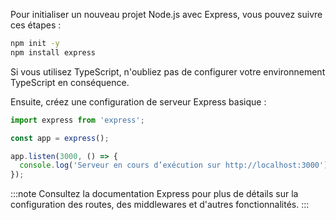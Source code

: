 Pour initialiser un nouveau projet Node.js avec Express, vous pouvez suivre ces étapes :

```bash
npm init -y
npm install express
```

Si vous utilisez TypeScript, n'oubliez pas de configurer votre environnement TypeScript en conséquence.

Ensuite, créez une configuration de serveur Express basique :

```ts title="app.ts"
import express from 'express';

const app = express();

app.listen(3000, () => {
  console.log('Serveur en cours d’exécution sur http://localhost:3000');
});
```

:::note
Consultez la documentation Express pour plus de détails sur la configuration des routes, des middlewares et d'autres fonctionnalités.
:::
